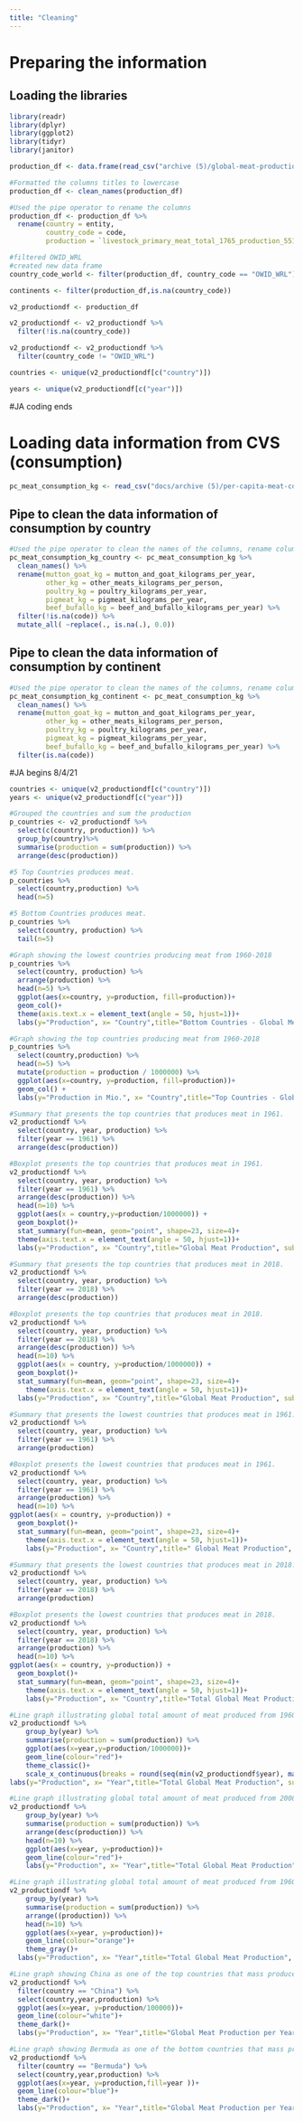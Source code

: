 ```yaml
---
title: "Cleaning"
---
```

# Preparing the information
## Loading the libraries
```r
library(readr)
library(dplyr)
library(ggplot2)
library(tidyr)
library(janitor)
```

```r
production_df <- data.frame(read_csv("archive (5)/global-meat-production.csv"))
```

```r
#Formatted the columns titles to lowercase
production_df <- clean_names(production_df)
```

```r
#Used the pipe operator to rename the columns
production_df <- production_df %>% 
  rename(country = entity,
         country_code = code,
         production = `livestock_primary_meat_total_1765_production_5510_tonnes_tonnes`)
```

```r
#filtered OWID_WRL 
#created new data frame
country_code_world <- filter(production_df, country_code == "OWID_WRL")
```

```r
continents <- filter(production_df,is.na(country_code))
```

```r
v2_productiondf <- production_df
```

```r
v2_productiondf <- v2_productiondf %>% 
  filter(!is.na(country_code))
```

```r
v2_productiondf <- v2_productiondf %>% 
  filter(country_code != "OWID_WRL")
```

```r
countries <- unique(v2_productiondf[c("country")])
```

```r
years <- unique(v2_productiondf[c("year")])
```
#JA coding ends

# Loading data information from CVS (consumption)
```r
pc_meat_consumption_kg <- read_csv("docs/archive (5)/per-capita-meat-consumption-by-type-kilograms-per-year.csv")
```

## Pipe to clean the data information of consumption by country
```r
#Used the pipe operator to clean the names of the columns, rename columns, to filter na codes (df without continents) and change the na values to 0.
pc_meat_consumption_kg_country <- pc_meat_consumption_kg %>%
  clean_names() %>%
  rename(mutton_goat_kg = mutton_and_goat_kilograms_per_year,
         other_kg = other_meats_kilograms_per_person,
         poultry_kg = poultry_kilograms_per_year,
         pigmeat_kg = pigmeat_kilograms_per_year,
         beef_bufallo_kg = beef_and_bufallo_kilograms_per_year) %>%
  filter(!is.na(code)) %>% 
  mutate_all( ~replace(., is.na(.), 0.0))
```
## Pipe to clean the data information of consumption by continent
```r
#Used the pipe operator to clean the names of the columns, rename columns, to filter na codes (df without continents) and change the na values to 0.
pc_meat_consumption_kg_continent <- pc_meat_consumption_kg %>%
  clean_names() %>%
  rename(mutton_goat_kg = mutton_and_goat_kilograms_per_year,
         other_kg = other_meats_kilograms_per_person,
         poultry_kg = poultry_kilograms_per_year,
         pigmeat_kg = pigmeat_kilograms_per_year,
         beef_bufallo_kg = beef_and_bufallo_kilograms_per_year) %>%
  filter(is.na(code))
```

#JA begins 8/4/21
```r
countries <- unique(v2_productiondf[c("country")])
years <- unique(v2_productiondf[c("year")])
```

```r
#Grouped the countries and sum the production
p_countries <- v2_productiondf %>%
  select(c(country, production)) %>%
  group_by(country)%>%
  summarise(production = sum(production)) %>% 
  arrange(desc(production))
```

```r
#5 Top Countries produces meat.
p_countries %>% 
  select(country,production) %>% 
  head(n=5)
```
```r
#5 Bottom Countries produces meat. 
p_countries %>% 
  select(country, production) %>% 
  tail(n=5)
```
```r
#Graph showing the lowest countries producing meat from 1960-2018
p_countries %>% 
  select(country, production) %>% 
  arrange(production) %>% 
  head(n=5) %>% 
  ggplot(aes(x=country, y=production, fill=production))+ 
  geom_col()+
  theme(axis.text.x = element_text(angle = 50, hjust=1))+
  labs(y="Production", x= "Country",title="Bottom Countries - Global Meat Production", subtitle ="between 1960 to 2018")
```
```r
#Graph showing the top countries producing meat from 1960-2018
p_countries %>% 
  select(country,production) %>% 
  head(n=5) %>%
  mutate(production = production / 1000000) %>%
  ggplot(aes(x=country, y=production, fill=production))+
  geom_col() + 
  labs(y="Production in Mio.", x= "Country",title="Top Countries - Global Meat Production", subtitle ="between 1960 to 2018") 
```
```r
#Summary that presents the top countries that produces meat in 1961.
v2_productiondf %>% 
  select(country, year, production) %>%
  filter(year == 1961) %>%
  arrange(desc(production)) 
```
```r
#Boxplot presents the top countries that produces meat in 1961.
v2_productiondf %>% 
  select(country, year, production) %>%
  filter(year == 1961) %>%
  arrange(desc(production)) %>%
  head(n=10) %>%
  ggplot(aes(x = country,y=production/1000000)) + 
  geom_boxplot()+
  stat_summary(fun=mean, geom="point", shape=23, size=4)+
  theme(axis.text.x = element_text(angle = 50, hjust=1))+
  labs(y="Production", x= "Country",title="Global Meat Production", subtitle ="Top Countries in 1961")
```
```r
#Summary that presents the top countries that produces meat in 2018.
v2_productiondf %>% 
  select(country, year, production) %>%
  filter(year == 2018) %>%
  arrange(desc(production)) 
```
```r
#Boxplot presents the top countries that produces meat in 2018.
v2_productiondf %>% 
  select(country, year, production) %>%
  filter(year == 2018) %>%
  arrange(desc(production)) %>%  
  head(n=10) %>% 
  ggplot(aes(x = country, y=production/1000000)) +
  geom_boxplot()+
  stat_summary(fun=mean, geom="point", shape=23, size=4)+
    theme(axis.text.x = element_text(angle = 50, hjust=1))+
  labs(y="Production", x= "Country",title="Global Meat Production", subtitle ="Top Countries in 2018")
```
```r
#Summary that presents the lowest countries that produces meat in 1961.
v2_productiondf %>% 
  select(country, year, production) %>%
  filter(year == 1961) %>%
  arrange(production) 
```
```r
#Boxplot presents the lowest countries that produces meat in 1961.
v2_productiondf %>% 
  select(country, year, production) %>%
  filter(year == 1961) %>%
  arrange(production) %>% 
  head(n=10) %>% 
ggplot(aes(x = country, y=production)) + 
  geom_boxplot()+
  stat_summary(fun=mean, geom="point", shape=23, size=4)+
    theme(axis.text.x = element_text(angle = 50, hjust=1))+
    labs(y="Production", x= "Country",title=" Global Meat Production", subtitle ="Bottom Countries in 1961")
```
```r
#Summary that presents the lowest countries that produces meat in 2018.
v2_productiondf %>% 
  select(country, year, production) %>%
  filter(year == 2018) %>%
  arrange(production) 
```
```r
#Boxplot presents the lowest countries that produces meat in 2018.
v2_productiondf %>% 
  select(country, year, production) %>%
  filter(year == 2018) %>%
  arrange(production) %>% 
  head(n=10) %>% 
ggplot(aes(x = country, y=production)) + 
  geom_boxplot()+
  stat_summary(fun=mean, geom="point", shape=23, size=4)+
    theme(axis.text.x = element_text(angle = 50, hjust=1))+
    labs(y="Production", x= "Country",title="Total Global Meat Production", subtitle ="Bottom Countries in the 2018")
```
```r
#Line graph illustrating global total amount of meat produced from 1960-2018. 
v2_productiondf %>% 
    group_by(year) %>% 
    summarise(production = sum(production)) %>% 
    ggplot(aes(x=year,y=production/1000000))+
    geom_line(colour="red")+
    theme_classic()+
    scale_x_continuous(breaks = round(seq(min(v2_productiondf$year), max(v2_productiondf$year), by = 5)))
labs(y="Production", x= "Year",title="Total Global Meat Production", subtitle ="between 1960 to 2018")
```
```r
#Line graph illustrating global total amount of meat produced from 2008-2018.
v2_productiondf %>% 
    group_by(year) %>% 
    summarise(production = sum(production)) %>%
    arrange(desc(production)) %>% 
    head(n=10) %>% 
    ggplot(aes(x=year, y=production))+
    geom_line(colour="red")+
    labs(y="Production", x= "Year",title="Total Global Meat Production", subtitle ="between 2008 to 2018")
```
```r
#Line graph illustrating global total amount of meat produced from 1960-1970.
v2_productiondf %>% 
    group_by(year) %>% 
    summarise(production = sum(production)) %>%
    arrange((production)) %>% 
    head(n=10) %>% 
    ggplot(aes(x=year, y=production))+
    geom_line(colour="orange")+
    theme_gray()+
  labs(y="Production", x= "Year",title="Total Global Meat Production", subtitle ="between 1960 to 1970")
```
```r
#Line graph showing China as one of the top countries that mass produces meat from 1960-2018.
v2_productiondf %>% 
  filter(country == "China") %>% 
  select(country,year,production) %>%
  ggplot(aes(x=year, y=production/100000))+
  geom_line(colour="white")+
  theme_dark()+
  labs(y="Production", x= "Year",title="Global Meat Production per Year from China", subtitle ="between 1960 to 2018")
```
```r
#Line graph showing Bermuda as one of the bottom countries that mass produces meat from 1960-2018.
v2_productiondf %>% 
  filter(country == "Bermuda") %>% 
  select(country,year,production) %>%
  ggplot(aes(x=year, y=production,fill=year ))+
  geom_line(colour="blue")+
  theme_dark()+
  labs(y="Production", x= "Year",title="Global Meat Production per Year from Bermuda", subtitle ="between 1960 to 2018")
```